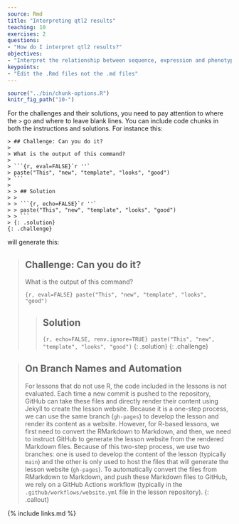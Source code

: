 ```yaml
---
source: Rmd
title: "Interpreting qtl2 results"
teaching: 10
exercises: 2
questions:
- "How do I interpret qtl2 results?"
objectives:
- "Interpret the relationship between sequence, expression and phenotype variation from qtl2 mapping results."
keypoints:
- "Edit the .Rmd files not the .md files"
---
```


```r
source("../bin/chunk-options.R")
knitr_fig_path("10-")
```

For the challenges and their solutions, you need to pay attention to where the
`>` go and where to leave blank lines. You can include code chunks in both the
instructions and solutions. For instance this:

````
> ## Challenge: Can you do it?
>
> What is the output of this command?
>
> ```{r, eval=FALSE}`r ''`
> paste("This", "new", "template", "looks", "good")
> ```
>
> > ## Solution
> >
> > ```{r, echo=FALSE}`r ''`
> > paste("This", "new", "template", "looks", "good")
> > ```
> {: .solution}
{: .challenge}
````

will generate this:

> ## Challenge: Can you do it?
>
> What is the output of this command?
>
> ```{r, eval=FALSE}
> paste("This", "new", "template", "looks", "good")
> ```
>
> > ## Solution
> >
> > ```{r, echo=FALSE, renv.ignore=TRUE}
> > paste("This", "new", "template", "looks", "good")
> > ```
> {: .solution}
{: .challenge}


> ## On Branch Names and Automation
>
> For lessons that do not use R, the code included in the lessons is not
> evaluated. Each time a new commit is pushed to the repository, GitHub can take
> these files and directly render their content using Jekyll to create the lesson
> website. Because it is a one-step process, we can use the same branch
> (`gh-pages`) to develop the lesson and render its content as a website. However,
> for R-based lessons, we first need to convert the RMarkdown to Markdown, and
> then, we need to instruct GitHub to generate the lesson website from the rendered
> Markdown files. Because of this two-step process, we use two branches: one is
> used to develop the content of the lesson (typically `main`) and the other is only
> used to host the files that will generate the lesson website (`gh-pages`). To
> automatically convert the files from RMarkdown to Markdown, and push these
> Markdown files to GitHub, we rely on a GitHub Actions workflow (typically in the
> `.github/workflows/website.yml` file in the lesson repository).
{: .callout}

{% include links.md %}
